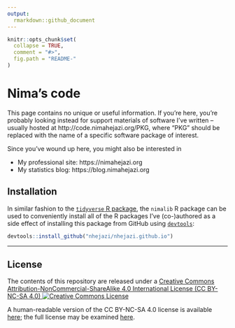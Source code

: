 ```yaml
---
output:
  rmarkdown::github_document
---
```


<!-- README.md is generated from README.Rmd. Please edit that file -->

```r
knitr::opts_chunk$set(
  collapse = TRUE,
  comment = "#>",
  fig.path = "README-"
)
```

# Nima's code

This page contains no unique or useful information. If you're here, you're
probably looking instead for support materials of software I've written --
usually hosted at http://code.nimahejazi.org/PKG, where "PKG" should be replaced
with the name of a specific software package of interest.

Since you've wound up here, you might also be interested in

* My professional site: https://nimahejazi.org
* My statistics blog: https://blog.nimahejazi.org

## Installation

In similar fashion to the [`tidyverse` R package](https://www.tidyverse.org/),
the `nimalib` R package can be used to conveniently install all of the R
packages I've (co-)authored as a side effect of installing this package from
GitHub using [`devtools`](https://www.rstudio.com/products/rpackages/devtools/):


```r
devtools::install_github("nhejazi/nhejazi.github.io")
```

---

## License

The contents of this repository are released under a <a rel="license"
href="http://creativecommons.org/licenses/by-nc-sa/4.0/">Creative Commons
Attribution-NonCommercial-ShareAlike 4.0 International License (CC BY-NC-SA 4.0)
<a rel="license" href="http://creativecommons.org/licenses/by-nc-sa/4.0/"><img
alt="Creative Commons License"
style="border-width:0"
src="https://i.creativecommons.org/l/by-nc-sa/4.0/80x15.png" /></a>

A human-readable version of the CC BY-NC-SA 4.0 license is available
[here](https://creativecommons.org/licenses/by-nc-sa/4.0/); the full license may
be examined [here](https://creativecommons.org/licenses/by-nc-sa/4.0/legalcode).

